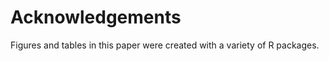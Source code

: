 # Acknowledgements {-#acks}

Figures and tables in this paper were created with a variety of R
packages.